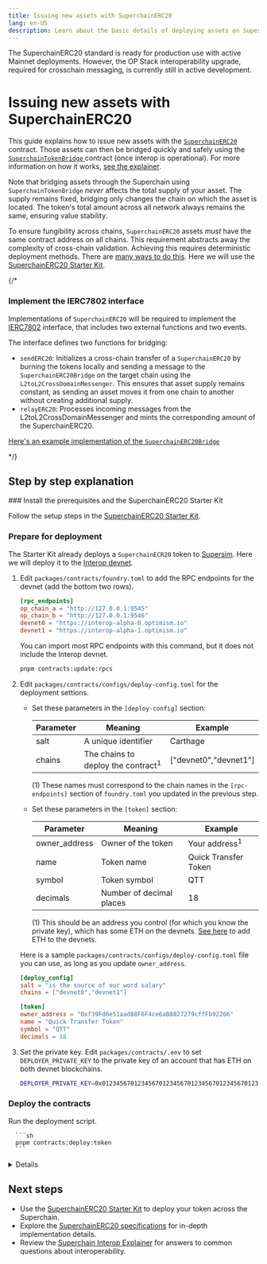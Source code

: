 ```yaml
---
title: Issuing new assets with SuperchainERC20
lang: en-US
description: Learn about the basic details of deploying assets on SuperchainERC20
---
```



<Callout>
The SuperchainERC20 standard is ready for production use with active Mainnet deployments. 
However, the OP Stack interoperability upgrade, required for crosschain messaging, is currently still in active development.
</Callout>

# Issuing new assets with SuperchainERC20

This guide explains how to issue new assets with the [`SuperchainERC20`](https://github.com/ethereum-optimism/optimism/blob/develop/packages/contracts-bedrock/src/L2/SuperchainERC20.sol) contract.
Those assets can then be bridged quickly and safely using the [`SuperchainTokenBridge` ](https://github.com/ethereum-optimism/optimism/blob/develop/packages/contracts-bedrock/src/L2/SuperchainTokenBridge.sol) contract (once interop is operational).
For more information on how it works, [see the explainer](/stack/interop/superchain-erc20).

Note that bridging assets through the Superchain using `SuperchainTokenBridge` *never* affects the total supply of your asset.
The supply remains fixed, bridging only changes the chain on which the asset is located.
The token's total amount across all network always remains the same, ensuring value stability.

To ensure fungibility across chains, `SuperchainERC20` assets *must* have the same contract address on all chains.
This requirement abstracts away the complexity of cross-chain validation.
Achieving this requires deterministic deployment methods. There are [many ways to do this](https://github.com/Arachnid/deterministic-deployment-proxy).
Here we will use the [SuperchainERC20 Starter Kit](/app-developers/starter-kit).


{/*

### Implement the IERC7802 interface

  Implementations of `SuperchainERC20` will be required to implement the [IERC7802](https://specs.optimism.io/interop/token-bridging.html#ierc7802) interface, that includes two external functions and two events.

  The interface defines two functions for bridging:

  *   `sendERC20`: Initializes a cross-chain transfer of a `SuperchainERC20` by burning the tokens locally and sending a message to the `SuperchainERC20Bridge` on the target chain using the `L2toL2CrossDomainMessenger`. This ensures that asset supply remains constant, as sending an asset moves it from one chain to another without creating additional supply.
  *   `relayERC20`: Processes incoming messages from the L2toL2CrossDomainMessenger and mints the corresponding amount of the SuperchainERC20.

  [Here's an example implementation of the `SuperchainERC20Bridge`](https://specs.optimism.io/interop/token-bridging.html#implementation)

*/}

## Step by step explanation

<Steps>
  ### Install the prerequisites and the SuperchainERC20 Starter Kit

  Follow the setup steps in the [SuperchainERC20 Starter Kit](/app-developers/starter-kit#setup).

  ### Prepare for deployment

  The Starter Kit already deploys a `SuperchainECR20` token to [Supersim](../tools/supersim).
  Here we will deploy it to the [Interop devnet](../tools/devnet).

  1. Edit `packages/contracts/foundry.toml` to add the RPC endpoints for the devnet (add the bottom two rows).
     
     ```toml
     [rpc_endpoints]
     op_chain_a = "http://127.0.0.1:9545"
     op_chain_b = "http://127.0.0.1:9546"
     devnet0 = "https://interop-alpha-0.optimism.io"
     devnet1 = "https://interop-alpha-1.optimism.io"
     ```

     You can import most RPC endpoints with this command, but it does not include the Interop devnet.

     ```sh
     pnpm contracts:update:rpcs
     ```

  1. Edit `packages/contracts/configs/deploy-config.toml` for the deployment settions.

      - Set these parameters in the `[deploy-config]` section:

        | Parameter | Meaning | Example |
        | --------- | --- | - |
        | salt | A unique identifier | Carthage
        | chains | The chains to deploy the contract<sup>1</sup> | ["devnet0","devnet1"]

        (1) These names must correspond to the chain names in the `[rpc-endpoints]` section of `foundry.toml` you updated in the previous step.

      - Set these parameters in the `[token]` section:

        | Parameter | Meaning | Example |
        | --------- | --- | - |
        | owner_address | Owner of the token | Your address<sup>1</sup> | 0xf39Fd6e51aad88F6F4ce6aB8827279cffFb92266
        | name | Token name | Quick Transfer Token
        | symbol | Token symbol | QTT
        | decimals | Number of decimal places | 18

        (1) This should be an address you control (for which you know the private key), which has some ETH on the devnets.
        [See here](/stack/interop/tools/devnet#sending-eth-to-the-interop-devnets) to add ETH to the devnets.

      Here is a sample `packages/contracts/configs/deploy-config.toml` file you can use, as long as you update `owner_address`.

      ```toml
      [deploy_config]
      salt = "is the source of our word salary"
      chains = ["devnet0","devnet1"]

      [token]
      owner_address = "0xf39Fd6e51aad88F6F4ce6aB8827279cffFb92266"
      name = "Quick Transfer Token"
      symbol = "QTT"
      decimals = 18
      ```

   1. Set the private key.
      Edit `packages/contracts/.env` to set `DEPLOYER_PRIVATE_KEY` to the private key of an account that has ETH on both devnet blockchains.

      ```sh
      DEPLOYER_PRIVATE_KEY=0x0123456701234567012345670123456701234567012345670123456701234567
      ```

  ### Deploy the contracts

  Run the deployment script.

      ```sh
      pnpm contracts:deploy:token
      ```

  <details>

    <summary>Sanity check</summary>

    1. Set `TOKEN_ADDRESS` to the address where the token is deployed.

        ```sh
        TOKEN_ADDRESS=0x322f4aF25D370BE2A2C74eEFf0DD0d2AF2e7eD75
        ```

    1. Set `PRIVATE_KEY` to the private key for the owner address.

        ```sh
        PRIVATE_KEY=0x0123456701234567012345670123456701234567012345670123456701234567
        ```

    1. Mint tokens for an address you control on both chains.
       The owner address is the easiest to use.

       ```sh
       OWNER_ADDRESS=`cast wallet address --private-key $PRIVATE_KEY`
       RPC_DEV0=https://interop-alpha-0.optimism.io
       RPC_DEV1=https://interop-alpha-1.optimism.io
       cast send --private-key $PRIVATE_KEY $TOKEN_ADDRESS "mint(address,uint256)" $OWNER_ADDRESS 1000 --rpc-url $RPC_DEV0
       cast send --private-key $PRIVATE_KEY $TOKEN_ADDRESS "mint(address,uint256)" $OWNER_ADDRESS 1000 --rpc-url $RPC_DEV1       
       ```

  </details>
  
</Steps>

## Next steps
*   Use the [SuperchainERC20 Starter Kit](/app-developers/starter-kit) to deploy your token across the Superchain.
*   Explore the [SuperchainERC20 specifications](https://specs.optimism.io/interop/token-bridging.html) for in-depth implementation details.
*   Review the [Superchain Interop Explainer](../explainer) for answers to common questions about interoperability.
